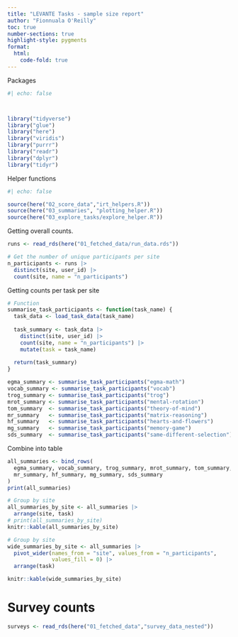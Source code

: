 ```yaml
---
title: "LEVANTE Tasks - sample size report"
author: "Fionnuala O'Reilly"
toc: true
number-sections: true
highlight-style: pygments
format:
  html: 
    code-fold: true
---
```


Packages

```r

#| echo: false



library("tidyverse")
library("glue")
library("here")
library("viridis")
library("purrr")
library("readr")
library("dplyr")
library("tidyr")

```

Helper functions

```r

#| echo: false

source(here("02_score_data","irt_helpers.R"))
source(here("03_summaries", "plotting_helper.R"))
source(here("03_explore_tasks/explore_helper.R"))
```

Getting overall counts.


```r
runs <- read_rds(here("01_fetched_data/run_data.rds")) 

# Get the number of unique participants per site
n_participants <- runs |>
  distinct(site, user_id) |>
  count(site, name = "n_participants")
```


Getting counts per task per site

```r
# Function
summarise_task_participants <- function(task_name) {
  task_data <- load_task_data(task_name)
  
  task_summary <- task_data |>
    distinct(site, user_id) |>
    count(site, name = "n_participants") |>
    mutate(task = task_name)
  
  return(task_summary)
}

egma_summary <- summarise_task_participants("egma-math")
vocab_summary <- summarise_task_participants("vocab")
trog_summary <- summarise_task_participants("trog")
mrot_summary <- summarise_task_participants("mental-rotation")
tom_summary  <- summarise_task_participants("theory-of-mind")
mr_summary   <- summarise_task_participants("matrix-reasoning")
hf_summary   <- summarise_task_participants("hearts-and-flowers")
mg_summary   <- summarise_task_participants("memory-game")
sds_summary  <- summarise_task_participants("same-different-selection")

```

Combine into table

```r
all_summaries <- bind_rows(
  egma_summary, vocab_summary, trog_summary, mrot_summary, tom_summary,
  mr_summary, hf_summary, mg_summary, sds_summary
)
print(all_summaries)

# Group by site
all_summaries_by_site <- all_summaries |>
  arrange(site, task)
# print(all_summaries_by_site)
knitr::kable(all_summaries_by_site)


```


```r

# Group by site
wide_summaries_by_site <- all_summaries |>
  pivot_wider(names_from = "site", values_from = "n_participants", 
              values_fill = 0) |>
  arrange(task)

knitr::kable(wide_summaries_by_site)


```

# Survey counts

```r
surveys <- read_rds(here("01_fetched_data","survey_data_nested"))
```

